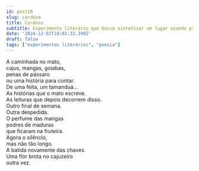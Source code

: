 ```yaml
---
id: post10
slug: cardoso
title: Cardoso
subtitle: Experimento literário que busca sintetizar um lugar usando predominantemente sintagmas nominais.
date: '2024-12-02T18:03:32.390Z'
draft: false
tags: ["experimentos literários", "poesia"]
---
```


A caminhada no mato,  
cajus, mangas, goiabas,  
penas de pássaro  
ou uma história para contar.  
De uma feita, um tamanduá...  
As histórias que o mato escreve.  
As leituras que depois decorrem disso.  
Outro final de semana.  
Outra despedida.  
O perfume das mangas  
podres de maduras  
que ficaram na fruteira.  
Agora o silêncio,  
mas não tão longo.  
A batida novamente das chaves.  
Uma flor brota no cajuzeiro  
outra vez.  
